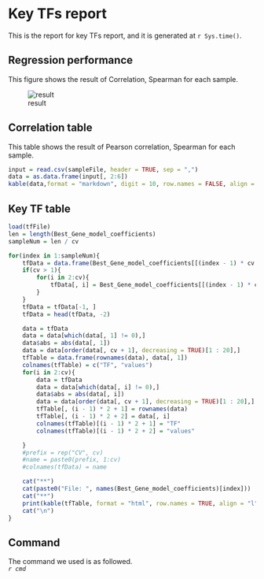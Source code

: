 # Key TFs report

This is the report for key TFs report, and it is generated at `r Sys.time()`.

## Regression performance
This figure shows the result of Correlation, Spearman for each sample.

![result](`r performanceFile`)

## Correlation table
This table shows the result of Pearson correlation, Spearman for each sample.

```r
input = read.csv(sampleFile, header = TRUE, sep = ",")
data = as.data.frame(input[, 2:6])
kable(data,format = "markdown", digit = 10, row.names = FALSE, align = "l", pad = 2)
```

## Key TF table
```r
load(tfFile)
len = length(Best_Gene_model_coefficients)
sampleNum = len / cv

for(index in 1:sampleNum){
	tfData = data.frame(Best_Gene_model_coefficients[[(index - 1) * cv + 1]][, 1])
	if(cv > 1){
		for(i in 2:cv){
			tfData[, i] = Best_Gene_model_coefficients[[(index - 1) * cv + i]][, 1]
		}
	}
	tfData = tfData[-1, ]
	tfData = head(tfData, -2)

	data = tfData	
	data = data[which(data[, 1] != 0),]
	data$abs = abs(data[, 1])
	data = data[order(data[, cv + 1], decreasing = TRUE)[1 : 20],]
	tfTable = data.frame(rownames(data), data[, 1])
	colnames(tfTable) = c("TF", "values")
	for(i in 2:cv){
		data = tfData	
		data = data[which(data[, i] != 0),]
		data$abs = abs(data[, i])
		data = data[order(data[, cv + 1], decreasing = TRUE)[1 : 20],]
		tfTable[, (i - 1) * 2 + 1] = rownames(data)
		tfTable[, (i - 1) * 2 + 2] = data[, i]
		colnames(tfTable)[(i - 1) * 2 + 1] = "TF"
		colnames(tfTable)[(i - 1) * 2 + 2] = "values"

	}
	#prefix = rep("CV", cv)
	#name = paste0(prefix, 1:cv)
	#colnames(tfData) = name

	cat("**")
	cat(paste0("File: ", names(Best_Gene_model_coefficients)[index]))
	cat("**")
	print(kable(tfTable, format = "html", row.names = TRUE, align = "l", pad = 2))
	cat("\n")
}
```

## Command 
The command we used is as followed.<br />
*`r cmd`*<br />
